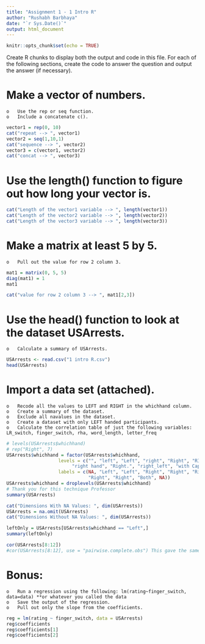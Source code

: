 ```yaml
---
title: "Assignment 1 - 1 Intro R"
author: "Rushabh Barbhaya"
date: "`r Sys.Date()`"
output: html_document
---
```


```r
knitr::opts_chunk$set(echo = TRUE)
```

Create R chunks to display both the output and code in this file. For each of the following sections, create the code to answer the question and output the answer (if necessary).

#	Make a vector of numbers. 
    o	Use the rep or seq function.
    o	Include a concatenate c().

```r
vector1 = rep(0, 10)
cat("repeat --> ", vector1)
vector2 = seq(1,10,1)
cat("sequence --> ", vector2)
vector3 = c(vector1, vector2)
cat("concat --> ", vector3)
```


#	Use the length() function to figure out how long your vector is.
```r
cat("Length of the vector1 variable --> ", length(vector1))
cat("Length of the vector2 variable --> ", length(vector2))
cat("Length of the vector3 variable --> ", length(vector3))
```


#	Make a matrix at least 5 by 5. 
    o	Pull out the value for row 2 column 3.
```r
mat1 = matrix(0, 5, 5)
diag(mat1) = 1
mat1

cat("value for row 2 column 3 --> ", mat1[2,3])
```


#	Use the head() function to look at the dataset USArrests. 
    o	Calculate a summary of USArrests.
```r
USArrests <- read.csv("1 intro R.csv")
head(USArrests)
```

#	Import a data set (attached). 
    o	Recode all the values to LEFT and RIGHT in the whichhand column.
    o	Create a summary of the dataset.
    o	Exclude all navalues in the dataset.
    o	Create a dataset with only LEFT handed participants.
    o	Calculate the correlation table of just the following variables: LR_switch, finger_switch, rha, word_length, letter_freq

```r
# levels(USArrests$whichhand)
# rep("Right", 7)
USArrests$whichhand = factor(USArrests$whichhand,
                   levels = c("", "left", "Left", "right", "Right", "RIGHT", "right ", "Right ",
                        "right hand", "Right.", "right_left", "with Cap letter"),
                   labels = c(NA, "Left", "Left", "Right", "Right", "Right", "Right", "Right", 
                              "Right", "Right", "Both", NA))
USArrests$whichhand = droplevels(USArrests$whichhand)
# Thank you for this technique Professor
summary(USArrests)

cat("Dimensions With NA Values: ", dim(USArrests))
USArrests = na.omit(USArrests)
cat("Dimensions Without NA Values: ", dim(USArrests))

leftOnly = USArrests[USArrests$whichhand == "Left",]
summary(leftOnly)

cor(USArrests[8:12])
#cor(USArrests[8:12], use = "pairwise.complete.obs") This gave the same result as above
```


#	Bonus: 
    o	Run a regression using the following: lm(rating~finger_switch, data=data) **or whatever you called the data
    o	Save the output of the regression.
    o	Pull out only the slope from the coefficients.
    
```r
reg = lm(rating ~ finger_switch, data = USArrests)
reg$coefficients
reg$coefficients[1]
reg$coefficients[2]
```


